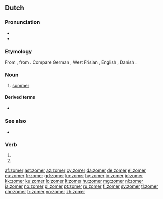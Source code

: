 ==Dutch==

===Pronunciation===
* {{IPA|/ˈzoːmər/|lang=nl}}
* {{audio|Nl-zomer.ogg|audio|lang=nl}}

===Etymology===
From {{inh|nl|odt|*sumar}}, from {{inh|nl|gem-pro|*sumaraz}}. Compare German {{m|de|Sommer}}, West Frisian {{m|fy|simmer}}, English {{m|en|summer}}, Danish {{m|da|sommer}}.

===Noun===
{{nl-noun|m|-s|zomertje}}

# [[summer]]

====Derived terms====
* {{l|nl|zomers}}

===See also===
* {{list:seasons/nl}}

===Verb===
{{nl-verb-form}}

# {{nl-verb form of|p=1|n=sg|t=pres|m=ind|zomeren}}
# {{nl-verb form of|m=imp|zomeren}}

[[af:zomer]]
[[ast:zomer]]
[[az:zomer]]
[[cy:zomer]]
[[da:zomer]]
[[de:zomer]]
[[el:zomer]]
[[eu:zomer]]
[[fr:zomer]]
[[gd:zomer]]
[[ko:zomer]]
[[hy:zomer]]
[[io:zomer]]
[[id:zomer]]
[[kk:zomer]]
[[ku:zomer]]
[[lo:zomer]]
[[lt:zomer]]
[[hu:zomer]]
[[mg:zomer]]
[[nl:zomer]]
[[ja:zomer]]
[[no:zomer]]
[[pl:zomer]]
[[pt:zomer]]
[[ru:zomer]]
[[fi:zomer]]
[[sv:zomer]]
[[tl:zomer]]
[[chr:zomer]]
[[tr:zomer]]
[[vo:zomer]]
[[zh:zomer]]